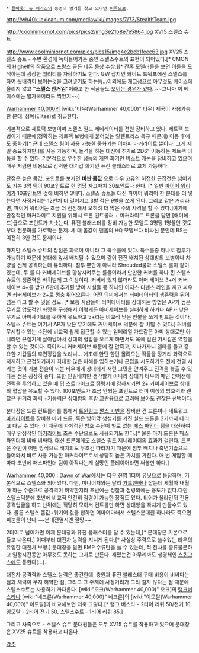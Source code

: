  * [[폴아웃: 뉴 베가스]]의 동명의 병기를 찾고 있다면 [[스텔스 슈트 MK II|이쪽으로]].

http://wh40k.lexicanum.com/mediawiki/images/7/73/StealthTeam.jpg

http://coolminiornot.com/pics/pics2/img3e21b8e7e5864.jpg
XV15 스텔스 슈트

http://www.coolminiornot.com/pics/pics15/img4e2bcb1fecc63.jpg
XV25 스텔스 슈트 - 주변 환경에 녹아들어가는 중인 스텔스수트의 표현이 되어있다.[* CMON의 Highelf의 작품으로 프랑스 골든 데몬 동상 수상.][* 간혹 모델러들을 보면 이들을 도색하는데 굉장한 퀄리티를 자랑하기도 한다. GW 잡지인 화이트 드워프에선 스텔스를 하여 뒷배경이 보이는것을 그려넣기도 하는등...이외에도 개그성으로 아무것도 베이스에 올리지 않고 '''"스텔스 한거임"'''이라고 한 작품들도 [http://img.4plebs.org/boards/tg/image/1372/63/1372638163513.jpg 보이는 경우가 있다]. ~~그나마 이 베이스에는 발자국이라도 찍었지~~]

[[Warhammer 40,000]]의 [wiki:"타우(Warhammer 40,000)" 타우] 제국이 사용가능한 분대. 정예(Elites)로 취급한다.

기본적으로 제트팩 보병이며 스텔스 필드 제네레이터를 전원 장비하고 있다. 제트팩 보병이기 때문에(정확히는 제트펙 보병에게 붙어있는 릴렌트리스 특규 때문에) 이동 후에도 중화기[* 근데 스텔스 팀이 사용 가능한 중화기는 어차피 마커라이트 뿐이다. 그게 제일 중요하지만.]를 사용 가능하며, 돌격을 하는 대신에 추가로 2D6" 이동하는 제트팩 이동을 할 수 있다. 기본적으로 우수한 성능의 개인 화기인 버스트 캐논을 장비하고 있으며 매우 저렴한 비용으로 강력한 대기갑 화기인 퓨전 블래스터로 교체 가능하다. 

단점은 높은 몸값. 포인트를 보자면 '''비싼 몸값''' 으로 타우 고유의 허접한 근접전은 넘어가도 기본 3명 팀이 90포인트로 한 명당 자그마치 30포인트나 한다. [* 일반 [[파이어 워리어]]가 10포인트인 것에 비하면 3배다. 스텔스 슈트들 대신 파이어 워리어 한 분대를 더 넣는다면 사정거리는 12인치 더 길어지고 3발 적은 9발을 쏘게 된다. 그리고 같은 거리라면, 파이어 워리어는 조금 더 전진해서 오히려 더 많은 수의 사격을 할 수 있다.]여기에 안정적인 마커라이트 지원을 위해서 드론 컨트롤러 + 마커라이트 드론을 달면 [해머헤드]급으로 포인트가 치솟는다. 퓨전 블래스터를 장비 가능한 모델도 3명당 1명꼴인 것도 부대 전문화를 가로막는 문제. 세 대 몸값이 맨몸의 HQ 모델보다 비싸신 분인데 BS는 여전히 3인 것도 문제이다.

하지만 스텔스 슈트의 장점은 화력이 아니라 그 특수룰에 있다. 특수룰중 하나로 침투가 가능하기 때문에 본대에 앞서 배치될 수 있으며 같이 전진 배치된 상대방의 보병이나 차량을 선제 공격하는데 유리하다. 침투 뿐만이 아니라 Shrouded룰과 스텔스 룰이 같이 있는데, 두 룰 다 커버세이브를 향상시켜주는 룰들이라서 만만한 커버를 하나 낀 스텔스 슈트의 생존력은 바퀴벌레 그 이상이다. 커버에 있지 않더라도 아머 세이브 3+에 커버 세이브 4+를 받고 6판에 추가된 방어 시설들 중 하나인 이지스 디펜스 라인을 끼고 싸우면 커버세이브가 2+로 껑충 뛰어오른다. 어떤 의미에서는 터미테이터의 생존력을 뛰어넘는 다고 할 수 잇을 정도. [* 보통 사람들이 터미테이터를 상대하는 방법은 AP가 높은 무기로 압도적인 화망을 구성해서 어떻게든 아머세이브를 실패하게 하거나 AP가 낮은 무기로 아머세이브를 못하게 유도하고 5+라는 비교적 낮은 인불을 쓰게 만드는 것이다. 스텔스 슈트는 여기서 AP가 낮은 무기에도 커버세이브 덕분에 잘 버틸 수 있다.]  커버를 무시할수 있는 수단에 비교적 쉽게 접근할 수 있는 임페리얼 가드같은 아미 상대로만 아니라면 끈질기게 살아남아서 상대의 혈압을 오르게 하면서도 목에 걸린 가시같은 역할을 할 수 있는 것이다. 죽이자니 커버세이브 때문에 잘 안죽고, 지나가자니 멜타를 들고 중요한 기갑들의 후면장갑을 노리니... 애초에 한턴 한턴 몰려오는 적들을 장거리 화력으로 저지하고 근접하기까지 최대한 많은 피해를 입히는거나 근접을 시도하기도 전에 전멸 시키는 것이 기본 전술이 되는 타우에게 상대에게 저런 고민을 안겨주고 진격을 늦출 수 있다는 점은 굉장히 좋다. 또한 인필배치만 생각할게 아니라 상대가 타우의 메인 방어선에 전력을 투입하고 있을 때 딥 스트라이크로 점령지에 강하시키면 2+ 커버세이브로 상대의 혈압을 유도할 수 있다. 100포인트가 조금 안되는 포인트로 터미 이상의 방호력과 괜찮은 원거리 화력 +기동력은 상대방의 후방 교란용으로 고려해 보아도 괜찮은 선택이다. 

분대장은 드론 컨트롤러를 통해서 [[트윈링크]] [[펄스 카빈]]을 장비한 건 드론이나 네트워크 [[마커라이트]]를 장비한 마커 드론, 혹은 방어막 생성기를 가진 실드 드론을 2기까지 데리고 다닐 수 있다. 이 때문에 자체적인 방호 수단이 별로 없는 [[패스 파인더]] 팀을 대신하여 매우 안정적인 [[마커라이트]] 조준 수단으로도 사용되기도 한다.[* 물론 마커 드론은 패스파인더에 비해 비싸다. 대신 드론에게도 스텔스 필드 제네레이터의 효과가 걸린다. 드론은 주인이 어떤 방식으로 배치되도 무조건 따라가기 때문에 침투 배치나 측면기습으로 들어와서 바로 사용 가능한 마커라이트로서 상당히 높은 가치를 가진다. 매 번 게임할 때마다 초반에 패스파인더 팀이 아작나는게 실망인 플레이어라면 써볼만 하다.]

[[Warhammer 40,000 : Dawn of War]]에서는 타우 진영 1티어 유닛으로 등장하며, 기본적으로 스텔스화 되어있다. 다만, 미니어처와는 달리 [[가드맨]]하나 잡는데 세월아 내월아 하는 수준으로 공격력이 허약한지라 초반에는 정찰과 점령외에는 용도가 없다.다만 스텔스덕분에 초반에 비교적 안전히 점령이 가능한 장점도 있다. 티어가 올라간뒤 전용 공격업글을 하고 난뒤에는 적당히 모아서 컨트롤만 하면 상대방을 빡치게 만들수도 있다. 물론 스텔스 몸값+워기어 값을 합하면 어마어마해서 스텔스분대원 하나라도 죽으면 피눈물이 난다.~~분대전멸시엔 절망~~

2티어로 넘어가면 이제 분대장과 퓨전 블래스터를 달 수 있는데,[* 분대장은 기본으로 들고 나온다.] 이때부터 대전차 능력을 지니게 된다.[* 사실상 주력으로 쓸수있는 타우의 유일한 대전차 보병.] 분대장을 달면 EMP 수류탄을 쓸 수 있는데, 적 전차를 종류불문하고 일정시간동안 아무것도 못하는 고자로 만든다. 재밌는건 아무리봐도 생명체인 [[스퀴고스]]에도 통한다(...).

대전차 공격력과 스텔스 능력은 좋긴한데, 충원과 퓨전 블래스터 구매 비용이 비싸다는 점과 체력이 무지 허약한 점, 그리고 그 주제에 사정거리가 그리 길지 않다는 점 때문에 스텔스수트는 사용하기 까다롭다. [wiki:"오크(Warhammer 40,000)" 오크]의 [[탱크버스타]]나 [wiki:"네크론(Warhammer 40,000)" 네크론]의 [wiki:"이모탈(Warhammer 40,000)" 이모탈]과 비교해보면 더욱 그렇다.[* 탱크 버스타 - 2티어 리퀴 50/전기 10, 임모탈 - 2티어 전기 50, 스텔스수트 - 1티어 리퀴 85.]

그리고 사족으로 - 스텔스 슈트 분대원들은 모두 XV15 슈트를 착용하고 있으며 분대장은 XV25 슈트를 착용하고 나온다. 

[[각주]]
